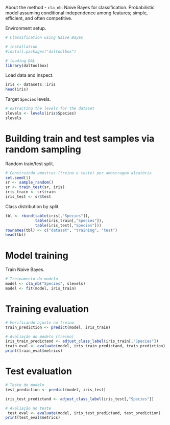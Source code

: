About the method
- `cla_nb`: Naive Bayes for classification. Probabilistic model assuming conditional independence among features; simple, efficient, and often competitive.

Environment setup.
```r
# Classification using Naive Bayes

# installation 
#install.packages("daltoolbox")

# loading DAL
library(daltoolbox) 
```

Load data and inspect.
```r
iris <- datasets::iris
head(iris)
```

Target `Species` levels.
```r
# extracting the levels for the dataset
slevels <- levels(iris$Species)
slevels
```

# Building train and test samples via random sampling
Random train/test split.
```r
# Construindo amostras (treino e teste) por amostragem aleatória
set.seed(1)
sr <- sample_random()
sr <- train_test(sr, iris)
iris_train <- sr$train
iris_test <- sr$test
```

Class distribution by split.
```r

tbl <- rbind(table(iris[,"Species"]), 
             table(iris_train[,"Species"]), 
             table(iris_test[,"Species"]))
rownames(tbl) <- c("dataset", "training", "test")
head(tbl)
```

# Model training
Train Naive Bayes.
```r
# Treinamento do modelo
model <- cla_nb("Species", slevels)
model <- fit(model, iris_train)

```

# Training evaluation
```r
# Verificando ajuste no treino
train_prediction <- predict(model, iris_train)

# Avaliação do modelo (treino)
iris_train_predictand <- adjust_class_label(iris_train[,"Species"])
train_eval <- evaluate(model, iris_train_predictand, train_prediction)
print(train_eval$metrics)
```

# Test evaluation
```r
# Teste do modelo
test_prediction <- predict(model, iris_test)

iris_test_predictand <- adjust_class_label(iris_test[,"Species"])

# Avaliação no teste
 test_eval <- evaluate(model, iris_test_predictand, test_prediction)
print(test_eval$metrics)
```
